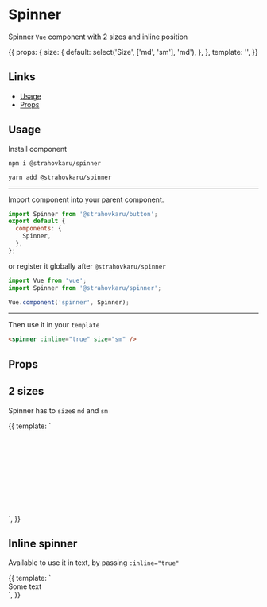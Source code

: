 
<Meta title="Spinner" component={Spinner} />

# Spinner

Spinner `Vue` component with 2 sizes and inline position

<Preview>
  <Story name="interactive" decorators={[withKnobs]} height="100px">
    {{
      props: {
        size: {
          default: select('Size', ['md', 'sm'], 'md'),
        },
      },
      template: '<spinner :size="size"/>',
    }}
  </Story>
</Preview>

## Links

- [Usage](#usage)
- [Props](#props)

## Usage

Install component

```
npm i @strahovkaru/spinner

yarn add @strahovkaru/spinner
```

---

Import component into your parent component.

```js
import Spinner from '@strahovkaru/button';
export default {
  components: {
    Spinner,
  },
};
```

or register it globally after `@strahovkaru/spinner`

```js
import Vue from 'vue';
import Spinner from '@strahovkaru/spinner';

Vue.component('spinner', Spinner);
```

---

Then use it in your `template`

```html
<spinner :inline="true" size="sm" />
```

## Props

<Props of={Spinner} />

## 2 sizes

Spinner has to `size`s `md` and `sm`

<Preview>
  <Story height="170px" name="2 sizes">
    {{
      template: `
        <div>
          <div style="position: relative; height: 70px"><spinner size="sm" /></div>
          <div style="position: relative; height: 100px;"><spinner size="md" /></div>
        </div>
      `,
    }}
  </Story>
</Preview>

## Inline spinner

Available to use it in text, by passing `:inline="true"`

<Preview>
  <Story height="30px" name="inline">
    {{
      template: `
        <div>
          <spinner size="sm" :inline="true"/>
          Some text
        </div>
      `,
    }}
  </Story>
</Preview>
